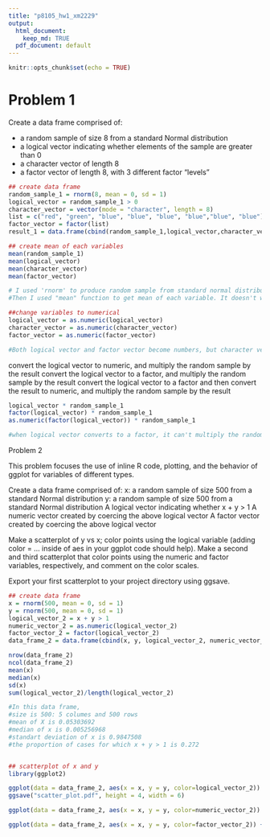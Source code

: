 ```yaml
---
title: "p8105_hw1_xm2229"
output:
  html_document:
    keep_md: TRUE
  pdf_document: default
---
```


```r
knitr::opts_chunk$set(echo = TRUE)
```

# Problem 1

Create a data frame comprised of:

* a random sample of size 8 from a standard Normal distribution
* a logical vector indicating whether elements of the sample are greater than 0
* a character vector of length 8
* a factor vector of length 8, with 3 different factor “levels”

```r

## create data frame
random_sample_1 = rnorm(8, mean = 0, sd = 1)
logical_vector = random_sample_1 > 0
character_vector = vector(mode = "character", length = 8)
list = c("red", "green", "blue", "blue", "blue", "blue","blue", "blue")
factor_vector = factor(list)
result_1 = data.frame(cbind(random_sample_1,logical_vector,character_vector,factor_vector))

## create mean of each variables
mean(random_sample_1)
mean(logical_vector)
mean(character_vector)
mean(factor_vector)

# I used 'rnorm' to produce random sample from standard normal distribution, used logical symbol '>' to create a list of logical values, used "vector" with mode character to create charater vector, and used "factor" to create factor vector. After these steps, I used "data.frame" to produce a data frama comprised of the previsou variables.
#Then I used "mean" function to get mean of each variable. It doesn't work for character vector or factor vector, and works for others. The reason is that character vector and factor vector are not numerica or logical, but others are.

```


```r

##change variables to numerical
logical_vector = as.numeric(logical_vector)
character_vector = as.numeric(character_vector)
factor_vector = as.numeric(factor_vector)

#Both logical vector and factor vector become numbers, but character vector turns into a list of NA value and the mean of NA values is NA.  This helps to explain. 

```


convert the logical vector to numeric, and multiply the random sample by the result
convert the logical vector to a factor, and multiply the random sample by the result
convert the logical vector to a factor and then convert the result to numeric, and multiply the random sample by the result

```r
logical_vector * random_sample_1
factor(logical_vector) * random_sample_1
as.numeric(factor(logical_vector)) * random_sample_1

#when logical vector converts to a factor, it can't multiply the random sample because it's not meaningful.
```

Problem 2

This problem focuses the use of inline R code, plotting, and the behavior of ggplot for variables of different types.

Create a data frame comprised of:
x: a random sample of size 500 from a standard Normal distribution
y: a random sample of size 500 from a standard Normal distribution
A logical vector indicating whether x + y > 1
A numeric vector created by coercing the above logical vector
A factor vector created by coercing the above logical vector

Make a scatterplot of y vs x; color points using the logical variable (adding color = ... inside of aes in your ggplot code should help). Make a second and third scatterplot that color points using the numeric and factor variables, respectively, and comment on the color scales.

Export your first scatterplot to your project directory using ggsave.

```r

## create data frame
x = rnorm(500, mean = 0, sd = 1)
y = rnorm(500, mean = 0, sd = 1)
logical_vector_2 = x + y > 1
numeric_vector_2 = as.numeric(logical_vector_2)
factor_vector_2 = factor(logical_vector_2)
data_frame_2 = data.frame(cbind(x, y, logical_vector_2, numeric_vector_2, factor_vector_2))

nrow(data_frame_2)
ncol(data_frame_2)
mean(x)
median(x)
sd(x)
sum(logical_vector_2)/length(logical_vector_2)

#In this data frame,
#size is 500: 5 columes and 500 rows
#mean of X is 0.05303692
#median of x is 0.005256968
#standart deviation of x is 0.9847508
#the proportion of cases for which x + y > 1 is 0.272


## scatterplot of x and y
library(ggplot2)

ggplot(data = data_frame_2, aes(x = x, y = y, color=logical_vector_2)) + geom_point()
ggsave("scatter_plot.pdf", height = 4, width = 6)

ggplot(data = data_frame_2, aes(x = x, y = y, color=numeric_vector_2)) + geom_point()

ggplot(data = data_frame_2, aes(x = x, y = y, color=factor_vector_2)) + geom_point()
```








